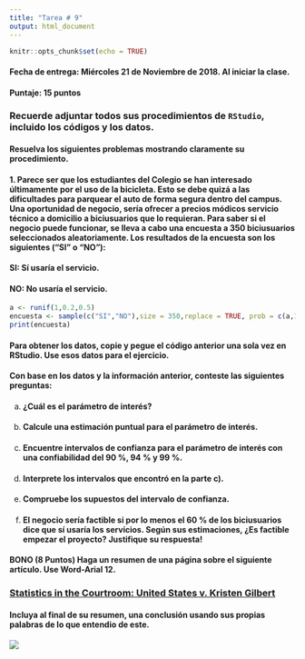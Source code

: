 ```yaml
---
title: "Tarea # 9"
output: html_document
---
```


```r
knitr::opts_chunk$set(echo = TRUE)
```


#### **Fecha de entrega:** Miércoles 21 de Noviembre de 2018. Al iniciar la clase.

#### **Puntaje: 15 puntos** 

### Recuerde adjuntar todos sus procedimientos de `RStudio`, incluido los códigos y los datos.

#### Resuelva los siguientes problemas mostrando claramente su procedimiento.

#### **1.** Parece ser que los estudiantes del Colegio se han interesado últimamente por el uso de la bicicleta. Esto se debe quizá a las dificultades para parquear el auto de forma segura dentro del campus. Una oportunidad de negocio, sería ofrecer a precios módicos servicio técnico a domicilio a biciusuarios que lo requieran. Para saber si el negocio puede funcionar, se lleva a cabo una encuesta a 350 biciusuarios seleccionados aleatoriamente. Los resultados de la encuesta son los siguientes ("SI" o "NO"):

#### SI: Sí usaría el servicio.

#### NO: No usaría el servicio.

```r
a <- runif(1,0.2,0.5)
encuesta <- sample(c("SI","NO"),size = 350,replace = TRUE, prob = c(a,1-a))
print(encuesta)
```

#### Para obtener los datos, copie y pegue el código anterior una sola vez en RStudio. Use esos datos para el ejercicio.

#### Con base en los datos y la información anterior, conteste las siguientes preguntas:

a)  #### ¿Cuál es el parámetro de interés?  

b)  #### Calcule una estimación puntual para el parámetro de interés.

c)  #### Encuentre intervalos de confianza para el parámetro de interés con una confiabilidad del 90 %, 94 % y 99 %.

d)  #### Interprete los intervalos que encontró en la parte c).

e)  #### Compruebe los supuestos del intervalo de confianza.

f)  #### El negocio sería factible si por lo menos el 60 % de los biciusuarios dice que sí usaría los servicios. Según sus estimaciones, ¿Es factible empezar el proyecto? Justifique su respuesta!

#### **BONO (8 Puntos)** Haga un resumen de una página sobre el siguiente artículo. Use Word-Arial 12.

### [Statistics in the Courtroom: United States v. Kristen Gilbert ](https://didier-murillo.netlify.com/Statistics in the Courtroom.pdf)

#### Incluya al final de su resumen, una conclusión usando sus propias palabras de lo que entendio de este. 




![](blanco.png)

